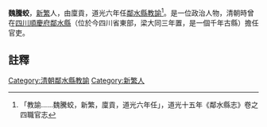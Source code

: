 {{明清人物信息框
| 姓名 =魏騰蛟
| 最高職務 = [[四川|四川]][[鄰水縣|鄰水縣]][[教諭|教諭]]
| 國家 = 大清
| 籍貫 = [[新繁|新繁]]
| 字號 =
| 出生日期 = ？年？月？日
| 逝世日期 = ？年？月？日
| 墓葬 = 
| 配偶 =  
| 親屬 = 曾祖、祖、父，母
| 出身 =廩貢 
| 著作 =  
*
}}
'''魏騰蛟'''{{BD|？年||？年||}}，[[新繁|新繁]]人，由廩貢，道光六年任[[鄰水縣|鄰水縣]][[教諭|教諭]]<ref>「教諭……魏騰蛟，新繁，廩貢，道光六年任」，道光十五年《鄰水縣志》卷之四職官志</ref>。是一位政治人物，清朝時曾在[[四川|四川]][[順慶府|順慶府]][[鄰水縣|鄰水縣]]（位於今四川省東部，梁大同三年置，是一個千年古縣）擔任官吏。
==註釋==
{{reflist}}
{{清朝人物小作品}}
[[Category:清朝鄰水縣教諭|Category:清朝鄰水縣教諭]]
[[Category:新繁人|Category:新繁人]]